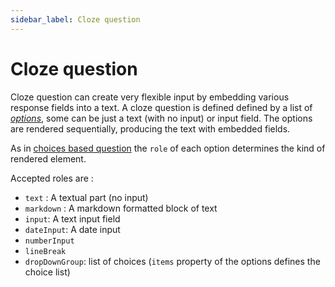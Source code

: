 ```yaml
---
sidebar_label: Cloze question
---
```


# Cloze question

Cloze question can create very flexible input by embedding various response fields into a text.
A cloze question is defined defined by a list of [*options*](../option), some can be just a text (with no input) or input field. 
The options are rendered sequentially, producing the text with embedded fields.

As in [choices based question](./choices) the `role` of each option determines the kind of rendered element.

Accepted roles are :

- `text` : A textual part (no input)
- `markdown` : A markdown formatted block of text
- `input`: A text input field
- `dateInput`: A date input
- `numberInput` 
- `lineBreak` 
- `dropDownGroup`: list of choices (`items` property of the options defines the choice list)

<SurveyComponent name="ClozeInput"/>
